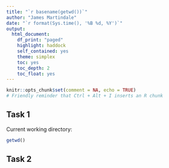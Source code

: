 ---
title: "`r basename(getwd())`"
author: "James Martindale"
date: "`r format(Sys.time(), '%B %d, %Y')`"
output:
  html_document:
    df_print: "paged"
    highlight: haddock
    self_contained: yes
    theme: simplex
    toc: yes
    toc_depth: 2
    toc_float: yes
---

```{r include = FALSE}
knitr::opts_chunk$set(comment = NA, echo = TRUE)
# Friendly reminder that Ctrl + Alt + I inserts an R chunk
```

## Task 1
Current working directory:
```{r}
getwd()
```

## Task 2

```{r}

```

